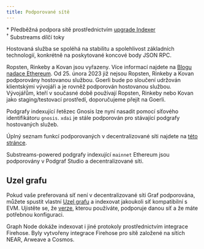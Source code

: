 ```yaml
---
title: Podporované sítě
---
```




<SupportedNetworksTable networks={props.networks} />

\* Předběžná podpora sítě prostřednictvím [upgrade Indexer](https://thegraph.com/blog/upgrade-indexer/)  
&#8288;<sup>†</sup> Substreams dílčí toky

Hostovaná služba se spoléhá na stabilitu a spolehlivost základních technologií, konkrétně na poskytované koncové body JSON RPC.

Ropsten, Rinkeby a Kovan jsou vyřazeny. Více informací najdete na [Blogu nadace Ethereum](https://blog.ethereum.org/2022/06/21/testnet-deprecation). Od 25. února 2023 již nejsou Ropsten, Rinkeby a Kovan podporovány hostovanou službou. Goerli bude po sloučení udržován klientskými vývojáři a je rovněž podporován hostovanou službou. Vývojářům, kteří v současné době používají Ropsten, Rinkeby nebo Kovan jako staging/testovací prostředí, doporučujeme přejít na Goerli.

Podgrafy indexující řetězec Gnosis lze nyní nasadit pomocí síťového identifikátoru `gnosis`. `xdai` je stále podporován pro stávající podgrafy hostovaných služeb.

Úplný seznam funkcí podporovaných v decentralizované síti najdete na [této stránce](https://github.com/graphprotocol/indexer/blob/main/docs/feature-support-matrix.md).

Substreams-powered podgrafy indexující `mainnet` Ethereum jsou podporovány v Podgraf Studio a decentralizované síti.

## Uzel grafu

Pokud vaše preferovaná síť není v decentralizované síti Graf podporována, můžete spustit vlastní [Uzel grafu](https://github.com/graphprotocol/graph-node) a indexovat jakoukoli síť kompatibilní s EVM. Ujistěte se, že [verze](https://github.com/graphprotocol/graph-node/releases), kterou používáte, podporuje danou síť a že máte potřebnou konfiguraci.

Graph Node dokáže indexovat i jiné protokoly prostřednictvím integrace Firehose. Byly vytvořeny integrace Firehose pro sítě založené na sítích NEAR, Arweave a Cosmos.
